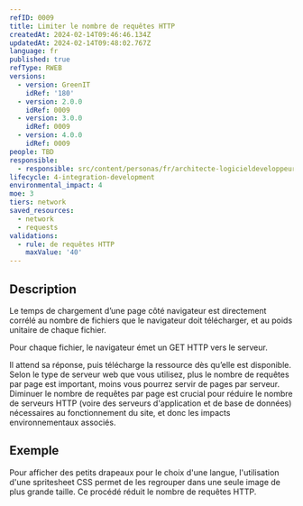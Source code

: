 ```yaml
---
refID: 0009
title: Limiter le nombre de requêtes HTTP
createdAt: 2024-02-14T09:46:46.134Z
updatedAt: 2024-02-14T09:48:02.767Z
language: fr
published: true
refType: RWEB
versions:
  - version: GreenIT
    idRef: '180'
  - version: 2.0.0
    idRef: 0009
  - version: 3.0.0
    idRef: 0009
  - version: 4.0.0
    idRef: 0009
people: TBD
responsible:
  - responsible: src/content/personas/fr/architecte-logicieldeveloppeur.mdx
lifecycle: 4-integration-development
environmental_impact: 4
moe: 3
tiers: network
saved_resources:
  - network
  - requests
validations:
  - rule: de requêtes HTTP
    maxValue: '40'
---
```


## Description

Le temps de chargement d’une page côté navigateur est directement corrélé au nombre de fichiers que le navigateur doit télécharger,
et au poids unitaire de chaque fichier.

Pour chaque fichier, le navigateur émet un GET HTTP vers le serveur.

Il attend sa réponse, puis télécharge la ressource dès qu’elle est disponible. Selon le type de serveur web que vous utilisez,
plus le nombre de requêtes par page est important, moins vous pourrez servir de pages par serveur.
Diminuer le nombre de requêtes par page est crucial pour réduire le nombre de serveurs HTTP (voire des serveurs d'application et de base de données) nécessaires au fonctionnement du site,
et donc les impacts environnementaux associés.

## Exemple

Pour afficher des petits drapeaux pour le choix d'une langue, l'utilisation d'une spritesheet CSS permet de les regrouper dans une seule image de plus grande taille.
Ce procédé réduit le nombre de requêtes HTTP.
